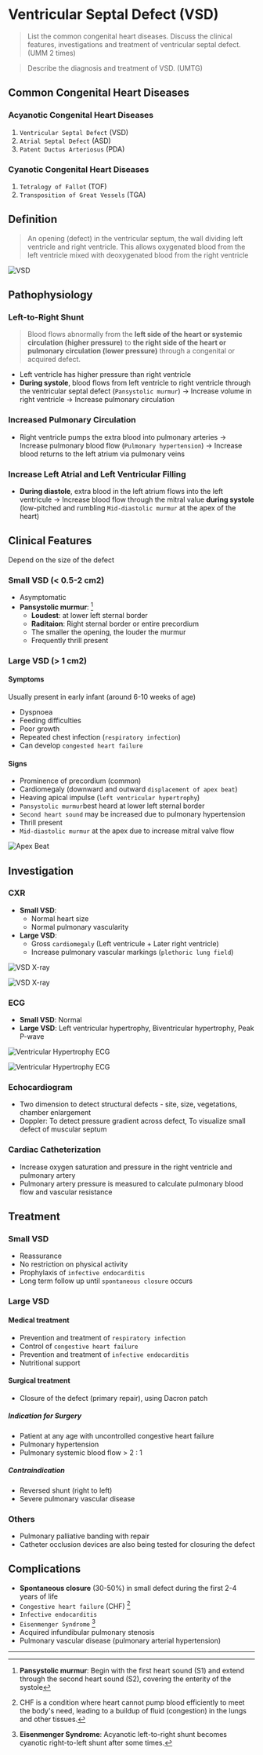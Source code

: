 # Ventricular Septal Defect (VSD)

> List the common congenital heart diseases. Discuss the clinical features, investigations and treatment of ventricular septal defect. (UMM 2 times)

> Describe the diagnosis and treatment of VSD. (UMTG)

## Common Congenital Heart Diseases

### Acyanotic Congenital Heart Diseases

1. `Ventricular Septal Defect` (VSD)
1. `Atrial Septal Defect` (ASD)
1. `Patent Ductus Arteriosus` (PDA)

### Cyanotic Congenital Heart Diseases

1. `Tetralogy of Fallot` (TOF)
1. `Transposition of Great Vessels` (TGA)

## Definition

> An opening (defect) in the ventricular septum, the wall dividing left ventricle and right ventricle. This allows oxygenated blood from the left ventricle mixed with deoxygenated blood from the right ventricle

![VSD](/cvs/vsd.png)

## Pathophysiology

### Left-to-Right Shunt

> Blood flows abnormally from the **left side of the heart or systemic circulation (higher pressure)** to **the right side of the heart or pulmonary circulation (lower pressure)** through a congenital or acquired defect.

- Left ventricle has higher pressure than right ventricle
- **During systole**, blood flows from left ventricle to right ventricle through the ventricular septal defect (`Pansystolic murmur`) → Increase volume in right ventricle → Increase pulmonary circulation

### Increased Pulmonary Circulation

- Right ventricle pumps the extra blood into pulmonary arteries → Increase pulmonary blood flow (`Pulmonary hypertension`) → Increase blood returns to the left atrium via pulmonary veins

### Increase Left Atrial and Left Ventricular Filling

- **During diastole**, extra blood in the left atrium flows into the left ventricule → Increase blood flow through the mitral value **during systole** (low-pitched and rumbling `Mid-diastolic murmur` at the apex of the heart)

## Clinical Features

Depend on the size of the defect

### Small VSD (< 0.5-2 cm2)

- Asymptomatic
- **Pansystolic murmur**: [^1]
  - **Loudest**: at lower left sternal border
  - **Raditaion**: Right sternal border or entire precordium
  - The smaller the opening, the louder the murmur
  - Frequently thrill present

[^1]: **Pansystolic murmur**: Begin with the first heart sound (S1) and extend through the second heart sound (S2), covering the enterity of the systole

### Large VSD (> 1 cm2)

#### Symptoms

Usually present in early infant (around 6-10 weeks of age)

- Dyspnoea
- Feeding difficulties
- Poor growth
- Repeated chest infection (`respiratory infection`)
- Can develop `congested heart failure`

#### Signs

- Prominence of precordium (common)
- Cardiomegaly (downward and outward `displacement of apex beat`)
- Heaving apical impulse (`left ventricular hypertrophy`)
- `Pansystolic murmur`best heard at lower left sternal border
- `Second heart sound` may be increased due to pulmonary hypertension
- Thrill present
- `Mid-diastolic murmur` at the apex due to increase mitral valve flow

![Apex Beat](/cvs/apex-beat.webp)

## Investigation

### CXR

- **Small VSD**:
  - Normal heart size
  - Normal pulmonary vascularity
- **Large VSD**:
  - Gross `cardiomegaly` (Left ventricule + Later right ventricle)
  - Increase pulmonary vascular markings (`plethoric lung field`)

![VSD X-ray](/cvs/vsd-x-ray-2.png)

![VSD X-ray](/cvs/vsd-x-ray-3.jpg)

### ECG

- **Small VSD**: Normal
- **Large VSD**: Left ventricular hypertrophy, Biventricular hypertrophy, Peak P-wave

![Ventricular Hypertrophy ECG](/cvs/lvh-ecg.webp)

![Ventricular Hypertrophy ECG](/cvs/vh-ecg.jpg)

### Echocardiogram

- Two dimension to detect structural defects - site, size, vegetations, chamber enlargement
- Doppler: To detect pressure gradient across defect, To visualize small defect of muscular septum

### Cardiac Catheterization

- Increase oxygen saturation and pressure in the right ventricle and pulmonary artery
- Pulmonary artery pressure is measured to calculate pulmonary blood flow and vascular resistance

## Treatment

### Small VSD

- Reassurance
- No restriction on physical activity
- Prophylaxis of `infective endocarditis`
- Long term follow up until `spontaneous closure` occurs

### Large VSD

#### Medical treatment

- Prevention and treatment of `respiratory infection`
- Control of `congestive heart failure`
- Prevention and treatment of `infective endocarditis`
- Nutritional support

#### Surgical treatment

- Closure of the defect (primary repair), using Dacron patch

##### Indication for Surgery


<Callout emoji="">

- Patient at any age with uncontrolled congestive heart failure
- Pulmonary hypertension
- Pulmonary systemic blood flow > 2 : 1

</Callout>

##### Contraindication

- Reversed shunt (right to left)
- Severe pulmonary vascular disease

### Others

- Pulmonary palliative banding with repair
- Catheter occlusion devices are also being tested for closuring the defect

## Complications

- **Spontaneous closure** (30-50%) in small defect during the first 2-4 years of life
- `Congestive heart failure` (CHF) [^2]
- `Infective endocarditis`
- `Eisenmenger Syndrome` [^3]
- Acquired infundibular pulmonary stenosis
- Pulmonary vascular disease (pulmonary arterial hypertension)

[^2]: CHF is a condition where heart cannot pump blood efficiently to meet the body's need, leading to a buildup of fluid (congestion) in the lungs and other tissues.
[^3]: **Eisenmenger Syndrome**: Acyanotic left-to-right shunt becomes cyanotic right-to-left shunt after some times.

---
